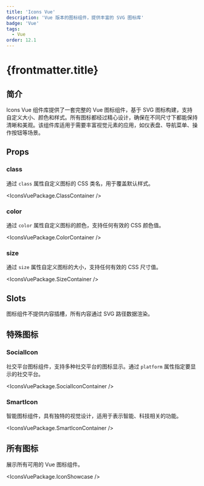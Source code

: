 ```yaml
---
title: 'Icons Vue'
description: 'Vue 版本的图标组件，提供丰富的 SVG 图标库'
badge: 'Vue'
tags:
  - Vue
order: 12.1
---
```



# {frontmatter.title}

## 简介

Icons Vue 组件库提供了一套完整的 Vue 图标组件，基于 SVG 图标构建，支持自定义大小、颜色和样式。所有图标都经过精心设计，确保在不同尺寸下都能保持清晰和美观。该组件库适用于需要丰富视觉元素的应用，如仪表盘、导航菜单、操作按钮等场景。

## Props

### class

通过 `class` 属性自定义图标的 CSS 类名，用于覆盖默认样式。

<IconsVuePackage.ClassContainer />

### color

通过 `color` 属性自定义图标的颜色，支持任何有效的 CSS 颜色值。

<IconsVuePackage.ColorContainer />

### size

通过 `size` 属性自定义图标的大小，支持任何有效的 CSS 尺寸值。

<IconsVuePackage.SizeContainer />

## Slots

图标组件不提供内容插槽，所有内容通过 SVG 路径数据渲染。

## 特殊图标

### SocialIcon

社交平台图标组件，支持多种社交平台的图标显示。通过 `platform` 属性指定要显示的社交平台。

<IconsVuePackage.SocialIconContainer />

### SmartIcon

智能图标组件，具有独特的视觉设计，适用于表示智能、科技相关的功能。

<IconsVuePackage.SmartIconContainer />

## 所有图标

展示所有可用的 Vue 图标组件。

<IconsVuePackage.IconShowcase />
